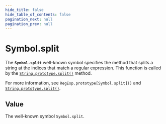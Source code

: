 ```yaml
---
hide_title: false
hide_table_of_contents: false
pagination_next: null
pagination_prev: null
---
```

# Symbol.split

The **`Symbol.split`** well-known symbol specifies the method that splits a string at the indices that match a regular expression. This function is called by the [`String.prototype.split()`](../../globals/String/prototype/split.mdx) method.

For more information, see `RegExp.prototype[Symbol.split]()` and [`String.prototype.split()`](../../globals/String/prototype/split.mdx).

## Value

The well-known symbol `Symbol.split`.
